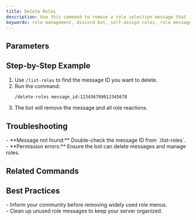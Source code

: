 ```yaml
---
title: Delete Roles
description: Use this command to remove a role selection message that is no longer needed or to clean up outdated role menus.
keywords: role management, discord bot, self-assign roles, role messages, easy setup
---
```



## Parameters
<Cards>
  <Card title="message_id (required)" description="ID of the message to delete" />
</Cards>

## Step-by-Step Example
1. Use `/list-roles` to find the message ID you want to delete.<br />
2. Run the command:
    ```bash
    /delete-roles message_id:123456789012345678
    ```
3. The bot will remove the message and all role reactions.

## Troubleshooting
<Callout type="warning">
- **Message not found:** Double-check the message ID from `/list-roles`.<br />
- **Permission errors:** Ensure the bot can delete messages and manage roles.
</Callout>

## Related Commands
<Cards>
  <Card title="/setup-roles" description="Create a new role message" href="./setup-roles" />
  <Card title="/update-roles" description="Edit a role message" href="./update-roles" />
  <Card title="/list-roles" description="List all role messages" href="./list-roles" />
</Cards>

## Best Practices
<Callout type="success">
- Inform your community before removing widely used role menus.<br />
- Clean up unused role messages to keep your server organized.
</Callout>
